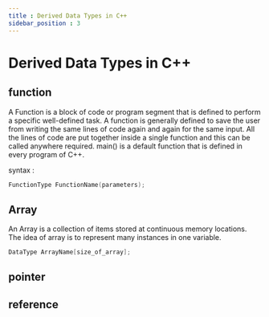```yaml
---
title : Derived Data Types in C++
sidebar_position : 3
---
```

# Derived Data Types in C++


## function

A Function is a block of code or program segment that is defined to perform a specific well-defined task. A function is generally defined to save the user from writing the same lines of code again and again for the same input. All the lines of code are put together inside a single function and this can be called anywhere required. main() is a default function that is defined in every program of C++.

syntax :

```cpp
FunctionType FunctionName(parameters);
```

## Array

An Array is a collection of items stored at continuous memory locations. The idea of array is to represent many instances in one variable.
```cpp
DataType ArrayName[size_of_array];
```

## pointer


## reference
